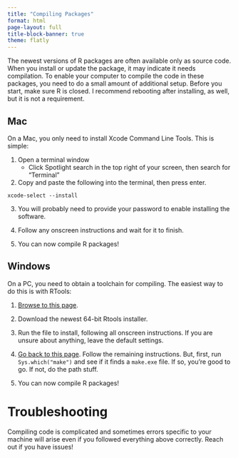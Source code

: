 ```yaml
---
title: "Compiling Packages"
format: html
page-layout: full
title-block-banner: true
theme: flatly
---
```


The newest versions of R packages are often available only as source code. When you install or update the package, it may indicate it needs compilation. To enable your computer to compile the code in these packages, you need to do a small amount of additional setup. Before you start, make sure R is closed. I recommend rebooting after installing, as well, but it is not a requirement.

## Mac

On a Mac, you only need to install Xcode Command Line Tools. This is simple:

1. Open a terminal window
   * Click Spotlight search in the top right of your screen, then search for "Terminal"


2. Copy and paste the following into the terminal, then press enter.
```
xcode-select --install
```

3. You will probably need to provide your password to enable installing the software.

4. Follow any onscreen instructions and wait for it to finish.

5. You can now compile R packages!

## Windows

On a PC, you need to obtain a toolchain for compiling. The easiest way to do this is with RTools:

1. [Browse to this page](https://cran.r-project.org/bin/windows/Rtools/).

2. Download the newest 64-bit Rtools installer.

3. Run the file to install, following all onscreen instructions. If you are unsure about anything, leave the default settings.

4. [Go back to this page](https://cran.r-project.org/bin/windows/Rtools/). Follow the remaining instructions. But, first, run `Sys.which("make")` and see if it finds a `make.exe` file. If so, you're good to go. If not, do the path stuff.

5. You can now compile R packages!

# Troubleshooting

Compiling code is complicated and sometimes errors specific to your machine will arise even if you followed everything above correctly. Reach out if you have issues!